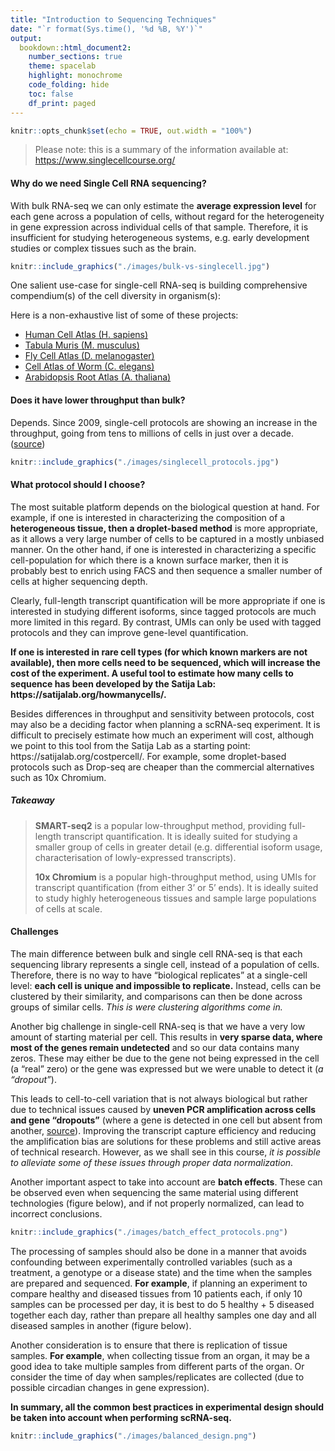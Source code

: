 ```yaml
---
title: "Introduction to Sequencing Techniques"
date: "`r format(Sys.time(), '%d %B, %Y')`"
output:
  bookdown::html_document2:
    number_sections: true
    theme: spacelab
    highlight: monochrome
    code_folding: hide
    toc: false
    df_print: paged
---
```


```r
knitr::opts_chunk$set(echo = TRUE, out.width = "100%")
```

> Please note: this is a summary of the information available at: <https://www.singlecellcourse.org/>

#### Why do we need Single Cell RNA sequencing?

With bulk RNA-seq we can only estimate the **average expression level** for each gene across a population of cells, without regard for the heterogeneity in gene expression across individual cells of that sample. Therefore, it is insufficient for studying heterogeneous systems, e.g. early development studies or complex tissues such as the brain.

```r
knitr::include_graphics("./images/bulk-vs-singlecell.jpg")
```

One salient use-case for single-cell RNA-seq is building comprehensive compendium(s) of the cell diversity in organism(s):

Here is a non-exhaustive list of some of these projects:

- [Human Cell Atlas (H. sapiens)](https://www.humancellatlas.org/)
- [Tabula Muris (M. musculus)](https://tabula-muris.ds.czbiohub.org/)
- [Fly Cell Atlas (D. melanogaster)](https://flycellatlas.org/)
- [Cell Atlas of Worm (C. elegans)](https://atlas.gs.washington.edu/worm-rna/)
- [Arabidopsis Root Atlas (A. thaliana)](https://bioit3.irc.ugent.be/plant-sc-atlas/root)

#### Does it have lower throughput than bulk?

Depends. Since 2009, single-cell protocols are showing an increase in the throughput, going from tens to millions of cells in just over a decade. ([source](https://arxiv.org/abs/1704.01379))

```r
knitr::include_graphics("./images/singlecell_protocols.jpg")
```

#### What protocol should I choose?

The most suitable platform depends on the biological question at hand. For example, if one is interested in characterizing the composition of a **heterogeneous tissue, then a droplet-based method** is more appropriate, as it allows a very large number of cells to be captured in a mostly unbiased manner. On the other hand, if one is interested in characterizing a specific cell-population for which there is a known surface marker, then it is probably best to enrich using FACS and then sequence a smaller number of cells at higher sequencing depth.

Clearly, full-length transcript quantification will be more appropriate if one is interested in studying different isoforms, since tagged protocols are much more limited in this regard. By contrast, UMIs can only be used with tagged protocols and they can improve gene-level quantification.

**If one is interested in rare cell types (for which known markers are not available), then more cells need to be sequenced, which will increase the cost of the experiment. A useful tool to estimate how many cells to sequence has been developed by the Satija Lab: https://satijalab.org/howmanycells/.**

Besides differences in throughput and sensitivity between protocols, cost may also be a deciding factor when planning a scRNA-seq experiment. It is difficult to precisely estimate how much an experiment will cost, although we point to this tool from the Satija Lab as a starting point: https://satijalab.org/costpercell/. For example, some droplet-based protocols such as Drop-seq are cheaper than the commercial alternatives such as 10x Chromium.

<!-- Methods such as cell hashing (Stoeckius et al.) may further reduce the costs of sequencing using current platforms. This method in particular consists of attaching oligo-tags to cell membranes, allowing more cells from multiple samples to be loaded per experiment, which can later be demultiplexed during the analysis. -->

##### Takeaway

> **SMART-seq2** is a popular low-throughput method, providing full-length transcript quantification. It is ideally suited for studying a smaller group of cells in greater detail (e.g. differential isoform usage, characterisation of lowly-expressed transcripts).
>
> **10x Chromium** is a popular high-throughput method, using UMIs for transcript quantification (from either 3' or 5' ends). It is ideally suited to study highly heterogeneous tissues and sample large populations of cells at scale.

#### Challenges

The main difference between bulk and single cell RNA-seq is that each sequencing library represents a single cell, instead of a population of cells. Therefore, there is no way to have "biological replicates" at a single-cell level: **each cell is unique and impossible to replicate.** Instead, cells can be clustered by their similarity, and comparisons can then be done across groups of similar cells. _This is were clustering algorithms come in._

Another big challenge in single-cell RNA-seq is that we have a very low amount of starting material per cell. This results in **very sparse data, where most of the genes remain undetected** and so our data contains many zeros. These may either be due to the gene not being expressed in the cell (a "real" zero) or the gene was expressed but we were unable to detect it (_a "dropout"_).

This leads to cell-to-cell variation that is not always biological but rather due to technical issues caused by **uneven PCR amplification across cells and gene "dropouts"** (where a gene is detected in one cell but absent from another, [source](https://doi.org/10.1038/nmeth.2967)). Improving the transcript capture efficiency and reducing the amplification bias are solutions for these problems and still active areas of technical research. However, as we shall see in this course, _it is possible to alleviate some of these issues through proper data normalization_.

Another important aspect to take into account are **batch effects**. These can be observed even when sequencing the same material using different technologies (figure below), and if not properly normalized, can lead to incorrect conclusions.

```r
knitr::include_graphics("./images/batch_effect_protocols.png")
```

The processing of samples should also be done in a manner that avoids confounding between experimentally controlled variables (such as a treatment, a genotype or a disease state) and the time when the samples are prepared and sequenced. **For example**, if planning an experiment to compare healthy and diseased tissues from 10 patients each, if only 10 samples can be processed per day, it is best to do 5 healthy + 5 diseased together each day, rather than prepare all healthy samples one day and all diseased samples in another (figure below).

Another consideration is to ensure that there is replication of tissue samples. **For example**, when collecting tissue from an organ, it may be a good idea to take multiple samples from different parts of the organ. Or consider the time of day when samples/replicates are collected (due to possible circadian changes in gene expression).

**In summary, all the common best practices in experimental design should be taken into account when performing scRNA-seq.**

```r
knitr::include_graphics("./images/balanced_design.png")
```
